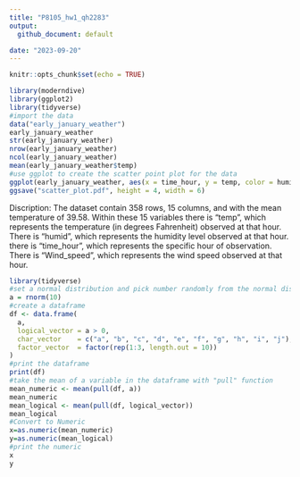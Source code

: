 ```yaml
---
title: "P8105_hw1_qh2283"
output:
  github_document: default

date: "2023-09-20"
---
```


```r
knitr::opts_chunk$set(echo = TRUE)
```



```r
library(moderndive)
library(ggplot2)
library(tidyverse)
#import the data 
data("early_january_weather")
early_january_weather
str(early_january_weather)
nrow(early_january_weather)
ncol(early_january_weather)
mean(early_january_weather$temp)
#use ggplot to create the scatter point plot for the data
ggplot(early_january_weather, aes(x = time_hour, y = temp, color = humid)) + geom_point()
ggsave("scatter_plot.pdf", height = 4, width = 6)
```
Discription: The dataset contain 358 rows, 15 columns, and with the mean temperature of 39.58. Within these 15 variables there is "temp", which represents the temperature (in degrees Fahrenheit) observed at that hour. There is "humid", which represents the humidity level observed at that hour. there is "time_hour", which represents the specific hour of observation. There is "Wind_speed", which represents the wind speed observed at that hour.
```r
library(tidyverse)
#set a normal distribution and pick number randomly from the normal distribution
a = rnorm(10)
#create a dataframe 
df <- data.frame(
  a,
  logical_vector = a > 0,
  char_vector    = c("a", "b", "c", "d", "e", "f", "g", "h", "i", "j"),
  factor_vector  = factor(rep(1:3, length.out = 10))
)
#print the dataframe
print(df)
#take the mean of a variable in the dataframe with "pull" function
mean_numeric <- mean(pull(df, a))
mean_numeric
mean_logical <- mean(pull(df, logical_vector))
mean_logical
#Convert to Numeric
x=as.numeric(mean_numeric)
y=as.numeric(mean_logical)
#print the numeric 
x
y
```

